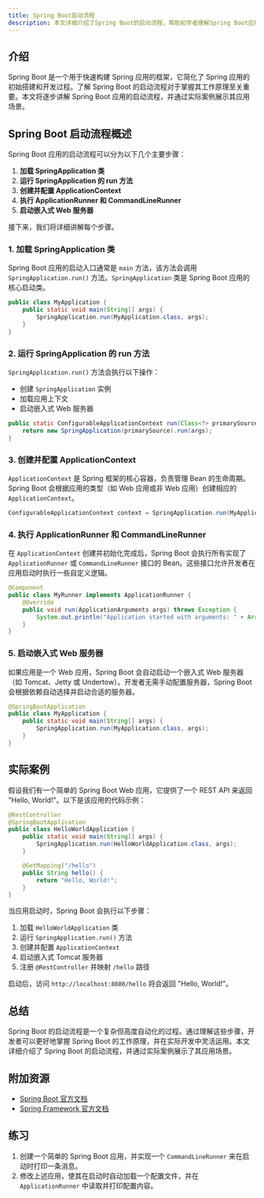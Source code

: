 ```yaml
---
title: Spring Boot启动流程
description: 本文详细介绍了Spring Boot的启动流程，帮助初学者理解Spring Boot应用从启动到运行的全过程。
---
```


## 介绍

Spring Boot 是一个用于快速构建 Spring 应用的框架，它简化了 Spring 应用的初始搭建和开发过程。了解 Spring Boot 的启动流程对于掌握其工作原理至关重要。本文将逐步讲解 Spring Boot 应用的启动流程，并通过实际案例展示其应用场景。

## Spring Boot 启动流程概述

Spring Boot 应用的启动流程可以分为以下几个主要步骤：

1. **加载 SpringApplication 类**
2. **运行 SpringApplication 的 run 方法**
3. **创建并配置 ApplicationContext**
4. **执行 ApplicationRunner 和 CommandLineRunner**
5. **启动嵌入式 Web 服务器**

接下来，我们将详细讲解每个步骤。

### 1. 加载 SpringApplication 类

Spring Boot 应用的启动入口通常是 `main` 方法，该方法会调用 `SpringApplication.run()` 方法。`SpringApplication` 类是 Spring Boot 应用的核心启动类。

```java
public class MyApplication {
    public static void main(String[] args) {
        SpringApplication.run(MyApplication.class, args);
    }
}
```

### 2. 运行 SpringApplication 的 run 方法

`SpringApplication.run()` 方法会执行以下操作：

- 创建 `SpringApplication` 实例
- 加载应用上下文
- 启动嵌入式 Web 服务器

```java
public static ConfigurableApplicationContext run(Class<?> primarySource, String... args) {
    return new SpringApplication(primarySource).run(args);
}
```

### 3. 创建并配置 ApplicationContext

`ApplicationContext` 是 Spring 框架的核心容器，负责管理 Bean 的生命周期。Spring Boot 会根据应用的类型（如 Web 应用或非 Web 应用）创建相应的 `ApplicationContext`。

```java
ConfigurableApplicationContext context = SpringApplication.run(MyApplication.class, args);
```

### 4. 执行 ApplicationRunner 和 CommandLineRunner

在 `ApplicationContext` 创建并初始化完成后，Spring Boot 会执行所有实现了 `ApplicationRunner` 或 `CommandLineRunner` 接口的 Bean。这些接口允许开发者在应用启动时执行一些自定义逻辑。

```java
@Component
public class MyRunner implements ApplicationRunner {
    @Override
    public void run(ApplicationArguments args) throws Exception {
        System.out.println("Application started with arguments: " + Arrays.toString(args.getSourceArgs()));
    }
}
```

### 5. 启动嵌入式 Web 服务器

如果应用是一个 Web 应用，Spring Boot 会自动启动一个嵌入式 Web 服务器（如 Tomcat、Jetty 或 Undertow）。开发者无需手动配置服务器，Spring Boot 会根据依赖自动选择并启动合适的服务器。

```java
@SpringBootApplication
public class MyApplication {
    public static void main(String[] args) {
        SpringApplication.run(MyApplication.class, args);
    }
}
```

## 实际案例

假设我们有一个简单的 Spring Boot Web 应用，它提供了一个 REST API 来返回 "Hello, World!"。以下是该应用的代码示例：

```java
@RestController
@SpringBootApplication
public class HelloWorldApplication {
    public static void main(String[] args) {
        SpringApplication.run(HelloWorldApplication.class, args);
    }

    @GetMapping("/hello")
    public String hello() {
        return "Hello, World!";
    }
}
```

当应用启动时，Spring Boot 会执行以下步骤：

1. 加载 `HelloWorldApplication` 类
2. 运行 `SpringApplication.run()` 方法
3. 创建并配置 `ApplicationContext`
4. 启动嵌入式 Tomcat 服务器
5. 注册 `@RestController` 并映射 `/hello` 路径

启动后，访问 `http://localhost:8080/hello` 将会返回 "Hello, World!"。

## 总结

Spring Boot 的启动流程是一个复杂但高度自动化的过程。通过理解这些步骤，开发者可以更好地掌握 Spring Boot 的工作原理，并在实际开发中灵活运用。本文详细介绍了 Spring Boot 的启动流程，并通过实际案例展示了其应用场景。

## 附加资源

- [Spring Boot 官方文档](https://docs.spring.io/spring-boot/docs/current/reference/htmlsingle/)
- [Spring Framework 官方文档](https://docs.spring.io/spring-framework/docs/current/reference/html/)

## 练习

1. 创建一个简单的 Spring Boot 应用，并实现一个 `CommandLineRunner` 来在启动时打印一条消息。
2. 修改上述应用，使其在启动时自动加载一个配置文件，并在 `ApplicationRunner` 中读取并打印配置内容。
